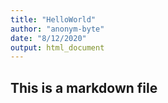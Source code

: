 ```yaml
---
title: "HelloWorld"
author: "anonym-byte"
date: "8/12/2020"
output: html_document
---
```


## This is a markdown file
